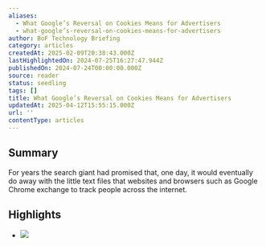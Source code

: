 ```yaml
---
aliases:
  - What Google’s Reversal on Cookies Means for Advertisers
  - what-google’s-reversal-on-cookies-means-for-advertisers
author: BoF Technology Briefing
category: articles
createdAt: 2025-02-09T20:38:43.000Z
lastHighlightedOn: 2024-07-25T16:27:47.944Z
publishedOn: 2024-07-24T00:00:00.000Z
source: reader
status: seedling
tags: []
title: What Google’s Reversal on Cookies Means for Advertisers
updatedAt: 2025-04-12T15:55:15.000Z
url: ''
contentType: articles
---
```

## Summary

For years the search giant had promised that, one day, it would eventually do away with the little text files that websites and browsers such as Google Chrome exchange to track people across the internet.

## Highlights

- ![](https://img.businessoffashion.com/resizer/v2/https%3A%2F%2Fwww.businessoffashion.com%2Fcareers%2F%2Fgetasset%2F09cd0b26-98e7-4593-ad2b-6375c99dc931%2F?auth=7400c97b1a98fd91d02ca400dc8d92ff038b257a8792683157199c419ac5bcf5&width=120)

